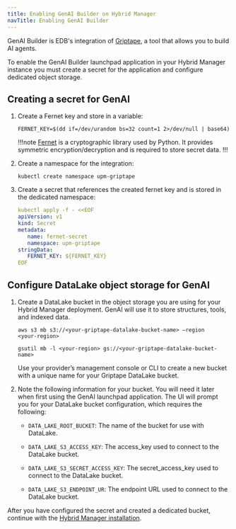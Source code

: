```yaml
---
title: Enabling GenAI Builder on Hybrid Manager
navTitle: Enabling GenAI Builder
---
```


GenAI Builder is EDB's integration of [Griptape](https://www.griptape.ai/), a tool that allows you to build AI agents.

To enable the GenAI Builder launchpad application in your Hybrid Manager instance you must create a secret for the application and configure dedicated object storage.

## Creating a secret for GenAI

1.  Create a Fernet key and store in a variable: 

    ```shell
    FERNET_KEY=$(dd if=/dev/urandom bs=32 count=1 2>/dev/null | base64)
    ```

    !!!note
    [Fernet](https://github.com/fernet/spec/) is a cryptographic library used by Python. It provides symmetric encryption/decryption and is required to store secret data.
    !!!

1.  Create a namespace for the integration: 

    ```shell
    kubectl create namespace upm-griptape
    ```

1.  Create a secret that references the created fernet key and is stored in the dedicated namespace: 

    ```yaml
    kubectl apply -f - <<EOF
    apiVersion: v1
    kind: Secret
    metadata:
       name: fernet-secret
       namespace: upm-griptape
    stringData:
       FERNET_KEY: ${FERNET_KEY}
    EOF
    ```

## Configure DataLake object storage for GenAI

1.  Create a DataLake bucket in the object storage you are using for your Hybrid Manager deployment. GenAI will use it to store structures, tools, and indexed data.
 
    <TabContainer>
    <Tab title="ASW S3">
    
    ```shell
    aws s3 mb s3://<your-griptape-datalake-bucket-name> –region     <your-region>
    ```
    
    </Tab>
    
    <Tab title="Google Cloud Storage (GCS)">
    
    ```shell
    gsutil mb -l <your-region> gs://<your-griptape-datalake-bucket-name>
    ```
    
    </Tab>
    
    <Tab title="Other S3-compatible storage">
    
    Use your provider’s management console or CLI to create a new     bucket with a unique name for your Griptape DataLake bucket.
    
    </Tab>
    </TabContainer>

1.  Note the following information for your bucket. You will need it later when first using the GenAI launchpad application. The UI will prompt you for your DataLake bucket configuration, which requires the following: 

    - `DATA_LAKE_ROOT_BUCKET`: The name of the bucket for use with DataLake. 

    - `DATA_LAKE_S3_ACCESS_KEY`: The access_key used to connect to the DataLake bucket.

    - `DATA_LAKE_S3_SECRET_ACCESS_KEY`: The secret_access_key used to     connect to the DataLake bucket.
    
    - `DATA_LAKE_S3_ENDPOINT_UR`: The endpoint URL used to connect to the DataLake bucket. 

After you have configured the secret and created a dedicated bucket, continue with the [Hybrid Manager installation](/edb-postgres-ai/hybrid-manager/install/).


